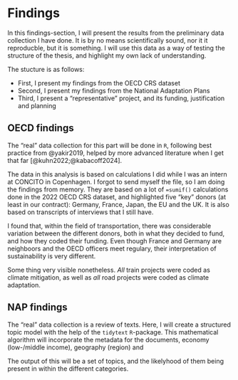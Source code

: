 # Findings

In this findings-section, I will present the results from the preliminary data collection I have done. It is by no means scientifically sound, nor it it reproducble, but it is something. I will use this data as a way of testing the structure of the thesis, and highlight my own lack of understanding.

The stucture is as follows: 

- First, I present my findings from the OECD CRS dataset 
- Second, I present my findings from the National Adaptation Plans
- Third, I present a "representative" project, and its funding, justification and planning

## OECD findings

The "real" data collection for this part will be done in `R`, following best practice from @yakir2019, helped by more advanced literature when I get that far [@kuhn2022;@kabacoff2024]. 

The data in this analysis is based on calculations I did while I was an intern at CONCITO in Copenhagen. I forgot to send myself the file, so I am doing the findings from memory. They are based on a lot of `=sumif()` calculations done in the 2022 OECD CRS dataset, and highlighted five "key" donors (at least in our contract): Germany, France, Japan, the EU and the UK. It is also based on transcripts of interviews that I still have. 

I found that, within the field of transportation, there was considerable variation between the different donors, both in what they decided to fund, and how they coded their funding. Even though France and Germany are neighboors and the OECD officers meet regulary, their interpretation of sustainability is very different.

Some thing very visible nonetheless. *All* train projects were coded as climate mitigation, as well as *all* road projects were coded as climate adaptation. 



## NAP findings

The "real" data collection is a review of texts. Here, I will create a structured topic model with the help of the `tidytext` `R`-package. This mathematical algorithm will incorporate the metadata for the documents, economy (low-/middle income), geography (region) and 

The output of this will be a set of topics, and the likelyhood of them being present in within the different categories. 